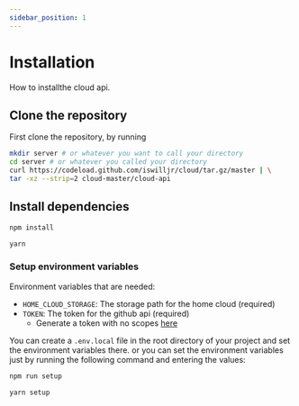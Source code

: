 ```yaml
---
sidebar_position: 1
---
```



# Installation

How to installthe cloud api.

## Clone the repository

First clone the repository, by running

```bash
mkdir server # or whatever you want to call your directory
cd server # or whatever you called your directory
curl https://codeload.github.com/iswilljr/cloud/tar.gz/master | \
tar -xz --strip=2 cloud-master/cloud-api
```

## Install dependencies

<Tabs>
<TabItem value="npm" label="npm">

```bash
npm install
```

</TabItem>
<TabItem value="yarn" label="Yarn">

```bash
yarn
```

</TabItem>

</Tabs>

### Setup environment variables

Environment variables that are needed:

- `HOME_CLOUD_STORAGE`: The storage path for the home cloud (required)
- `TOKEN`: The token for the github api (required)
  - Generate a token with no scopes [here](https://github.com/settings/tokens/new)

You can create a `.env.local` file in the root directory of your project and set the environment variables there.
or you can set the environment variables just by running the following command and entering the values:

<Tabs>
<TabItem value="npm" label="npm">

```bash
npm run setup
```

</TabItem>
<TabItem value="yarn" label="Yarn">

```bash
yarn setup
```

</TabItem>

</Tabs>
